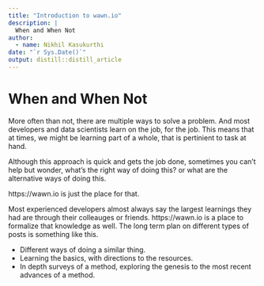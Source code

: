 ```yaml
---
title: "Introduction to wawn.io"
description: |
  When and When Not
author:
  - name: Nikhil Kasukurthi
date: "`r Sys.Date()`"
output: distill::distill_article
---
```

# When and When Not
More often than not, there are multiple ways to solve a problem.
And most developers and data scientists learn on the job, for the job.
This means that at times, we might be learning part of a whole, that is pertinient to task at hand.

Although this approach is quick and gets the job done, sometimes you can't help but wonder, what's the right way of doing this? or what are the alternative ways of doing this. 

https://wawn.io is just the place for that.

Most experienced developers almost always say the largest learnings they had are through their colleauges or friends.
https://wawn.io is a place to formalize that knowledge as well.
The long term plan on different types of posts is something like this. 

* Different ways of doing a similar thing. 
* Learning the basics, with directions to the resources.
* In depth surveys of a method, exploring the genesis to the most recent advances of a method.